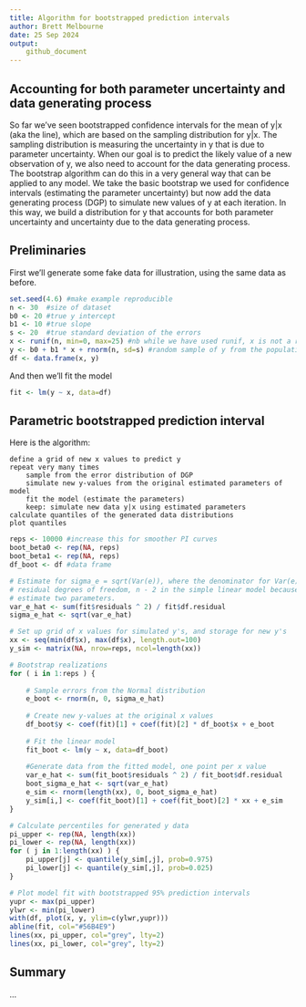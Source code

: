 ```yaml
---
title: Algorithm for bootstrapped prediction intervals
author: Brett Melbourne
date: 25 Sep 2024
output:
    github_document
---
```


## Accounting for both parameter uncertainty and data generating process

So far we've seen bootstrapped confidence intervals for the mean of y|x (aka the line), which are based on the sampling distribution for y|x. The sampling distribution is measuring the uncertainty in y that is due to parameter uncertainty. When our goal is to predict the likely value of a new observation of y, we also need to account for the data generating process. The bootstrap algorithm can do this in a very general way that can be applied to any model. We take the basic bootstrap we used for confidence intervals (estimating the parameter uncertainty) but now add the data generating process (DGP) to simulate new values of y at each iteration. In this way, we build a distribution for y that accounts for both parameter uncertainty and uncertainty due to the data generating process.


## Preliminaries

First we'll generate some fake data for illustration, using the same data as before. 

```r
set.seed(4.6) #make example reproducible
n <- 30  #size of dataset
b0 <- 20 #true y intercept
b1 <- 10 #true slope
s <- 20  #true standard deviation of the errors
x <- runif(n, min=0, max=25) #nb while we have used runif, x is not a random variable
y <- b0 + b1 * x + rnorm(n, sd=s) #random sample of y from the population
df <- data.frame(x, y)
```

And then we'll fit the model
```r
fit <- lm(y ~ x, data=df)
```


## Parametric bootstrapped prediction interval

Here is the algorithm:

```
define a grid of new x values to predict y
repeat very many times
    sample from the error distribution of DGP
    simulate new y-values from the original estimated parameters of model
    fit the model (estimate the parameters)
    keep: simulate new data y|x using estimated parameters
calculate quantiles of the generated data distributions
plot quantiles
```


```r
reps <- 10000 #increase this for smoother PI curves
boot_beta0 <- rep(NA, reps)
boot_beta1 <- rep(NA, reps)
df_boot <- df #data frame

# Estimate for sigma_e = sqrt(Var(e)), where the denominator for Var(e) is the
# residual degrees of freedom, n - 2 in the simple linear model because we
# estimate two parameters.
var_e_hat <- sum(fit$residuals ^ 2) / fit$df.residual
sigma_e_hat <- sqrt(var_e_hat)

# Set up grid of x values for simulated y's, and storage for new y's
xx <- seq(min(df$x), max(df$x), length.out=100)
y_sim <- matrix(NA, nrow=reps, ncol=length(xx))

# Bootstrap realizations
for ( i in 1:reps ) {
    
    # Sample errors from the Normal distribution
    e_boot <- rnorm(n, 0, sigma_e_hat)
    
    # Create new y-values at the original x values
    df_boot$y <- coef(fit)[1] + coef(fit)[2] * df_boot$x + e_boot
    
    # Fit the linear model
    fit_boot <- lm(y ~ x, data=df_boot)
    
    #Generate data from the fitted model, one point per x value
    var_e_hat <- sum(fit_boot$residuals ^ 2) / fit_boot$df.residual
    boot_sigma_e_hat <- sqrt(var_e_hat)
    e_sim <- rnorm(length(xx), 0, boot_sigma_e_hat)
    y_sim[i,] <- coef(fit_boot)[1] + coef(fit_boot)[2] * xx + e_sim
}

# Calculate percentiles for generated y data
pi_upper <- rep(NA, length(xx))
pi_lower <- rep(NA, length(xx))
for ( j in 1:length(xx) ) {
    pi_upper[j] <- quantile(y_sim[,j], prob=0.975)
    pi_lower[j] <- quantile(y_sim[,j], prob=0.025)
}

# Plot model fit with bootstrapped 95% prediction intervals
yupr <- max(pi_upper)
ylwr <- min(pi_lower)
with(df, plot(x, y, ylim=c(ylwr,yupr)))
abline(fit, col="#56B4E9")
lines(xx, pi_upper, col="grey", lty=2)
lines(xx, pi_lower, col="grey", lty=2)
```


## Summary

...
